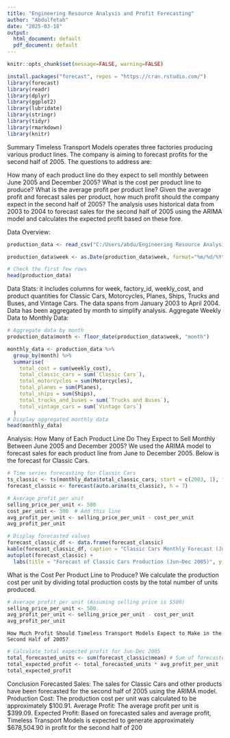 ```yaml
---
title: "Engineering Resource Analysis and Profit Forecasting"
author: "Abdulfetah"
date: "2025-03-18"
output:
  html_document: default
  pdf_document: default
---
```


```r
knitr::opts_chunk$set(message=FALSE, warning=FALSE)
```

```r

install.packages("forecast", repos = "https://cran.rstudio.com/")  
library(forecast) 
library(readr)
library(dplyr)
library(ggplot2)
library(lubridate)
library(stringr)
library(tidyr)
library(rmarkdown)
library(knitr)

```

Summary
Timeless Transport Models operates three factories producing various product lines. The company is aiming to forecast profits for the second half of 2005. 
The questions to address are:

How many of each product line do they expect to sell monthly between June 2005 and December 2005?
What is the cost per product line to produce?
What is the average profit per product line?
Given the average profit and forecast sales per product, how much profit should the company expect in the second half of 2005?
The analysis uses historical data from 2003 to 2004 to forecast sales for the second half of 2005 using the ARIMA model and calculates the expected profit based on these fore.

Data Overview:
```r
production_data <- read_csv("C:/Users/abdu/Engineering Resource Analysis and Allocation/Engineering-Resource-Analysis-and-Allocation/data/weekly_factory_production.csv")

production_data$week <- as.Date(production_data$week, format="%m/%d/%Y")

# Check the first few rows
head(production_data)

```
Data Stats: it includes columns for week, factory_id, weekly_cost, and product quantities for Classic Cars, Motorcycles, Planes, Ships, Trucks and Buses, and Vintage Cars.
The data spans from January 2003 to April 2004.
Data has been aggregated by month to simplify analysis.
Aggregate Weekly Data to Monthly Data:

```r
# Aggregate data by month
production_data$month <- floor_date(production_data$week, "month")

monthly_data <- production_data %>%
  group_by(month) %>%
  summarise(
    total_cost = sum(weekly_cost),
    total_classic_cars = sum(`Classic Cars`),
    total_motorcycles = sum(Motorcycles),
    total_planes = sum(Planes),
    total_ships = sum(Ships),
    total_trucks_and_buses = sum(`Trucks and Buses`),
    total_vintage_cars = sum(`Vintage Cars`)
  )
# Display aggregated monthly data
head(monthly_data)


```
Analysis:
How Many of Each Product Line Do They Expect to Sell Monthly Between June 2005 and December 2005?
We used the ARIMA model to forecast sales for each product line from June to December 2005. Below is the forecast for Classic Cars.

```r

# Time series forecasting for Classic Cars
ts_classic <- ts(monthly_data$total_classic_cars, start = c(2003, 1), frequency = 12)
forecast_classic <- forecast(auto.arima(ts_classic), h = 7)

# Average profit per unit
selling_price_per_unit <- 500
cost_per_unit <- 300  # Add this line
avg_profit_per_unit <- selling_price_per_unit - cost_per_unit
avg_profit_per_unit

# Display forecasted values
forecast_classic_df <- data.frame(forecast_classic)
kable(forecast_classic_df, caption = "Classic Cars Monthly Forecast (Jun-Dec 2005)")
autoplot(forecast_classic) +
  labs(title = "Forecast of Classic Cars Production (Jun–Dec 2005)", y = "Units", x = "Month")


```
 What is the Cost Per Product Line to Produce?
We calculate the production cost per unit by dividing total production costs by the total number of units produced.
```r

# Average profit per unit (Assuming selling price is $500)
selling_price_per_unit <- 500
avg_profit_per_unit <- selling_price_per_unit - cost_per_unit
avg_profit_per_unit
```


```
How Much Profit Should Timeless Transport Models Expect to Make in the Second Half of 2005?
```

```r
# Calculate total expected profit for Jun-Dec 2005
total_forecasted_units <- sum(forecast_classic$mean) # Sum of forecasted units for Classic Cars
total_expected_profit <- total_forecasted_units * avg_profit_per_unit
total_expected_profit

```

Conclusion
Forecasted Sales: The sales for Classic Cars and other products have been forecasted for the second half of 2005 using the ARIMA model.
Production Cost: The production cost per unit was calculated to be approximately $100.91.
Average Profit: The average profit per unit is $399.09.
Expected Profit: Based on forecasted sales and average profit, Timeless Transport Models is expected to generate approximately $678,504.90 in profit for the second half of 200

```r
```


